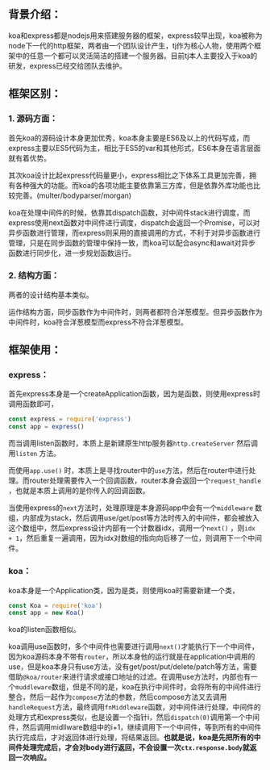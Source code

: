 ## 背景介绍：

koa和express都是nodejs用来搭建服务器的框架，express较早出现，koa被称为node下一代的http框架，两者由一个团队设计产生，tj作为核心人物，使用两个框架中的任意一个都可以灵活简洁的搭建一个服务器。目前tj本人主要投入于koa的研发，express已经交给团队去维护。

## 框架区别：

### 1. 源码方面：

首先koa的源码设计本身更加优秀，koa本身主要是ES6及以上的代码写成，而express主要以ES5代码为主，相比于ES5的var和其他形式，ES6本身在语言层面就有着优势。

其次koa设计比起express代码量更小，express相比之下体系工具更加完善，拥有各种强大的功能。而koa的各项功能主要依靠第三方库，但是依靠外库功能也比较完善。(multer/bodyparser/morgan)

koa在处理中间件的时候，依靠其dispatch函数，对中间件stack进行调度，而express使用next函数对中间件进行调度，dispatch会返回一个Promise，可以对异步函数进行管理，而express则采用的直接调用的方式，不利于对异步函数进行管理，只是在同步函数的管理中保持一致，而koa可以配合async和await对异步函数进行同步化，进一步规划函数运行。

### 2. 结构方面：

两者的设计结构基本类似。

运作结构方面，同步函数作为中间件时，则两者都符合洋葱模型。但异步函数作为中间件时，koa符合洋葱模型而express不符合洋葱模型。

## 框架使用：

### express：

首先express本身是一个createApplication函数，因为是函数，则使用express时调用函数即可，

```jsx
const express = require('express')
const app = express() 
```

而当调用listen函数时，本质上是新建原生http服务器`http.createServer` 然后调用`listen` 方法。

而使用`app.use()` 时，本质上是寻找router中的`use`方法，然后在router中进行处理。而router处理需要传入一个回调函数，router本身会返回一个`request_handle` ，也就是本质上调用的是你传入的回调函数。

当使用express的`next`方法时，处理原理是本身源码app中会有一个`middleware` 数组，内部成为stack，然后调用use/get/post等方法时传入的中间件，都会被放入这个数组中，然后express设计内部有一个计数器idx，调用一个`next()` ，则`idx + 1`，然后重复一遍调用，因为idx对数组的指向向后移了一位，则调用下一个中间件。

### koa：

koa本身是一个Application类，因为是类，则使用koa时需要新建一个类，

```jsx
const Koa = require('koa')
const app = new Koa()
```

koa的listen函数相似。

koa调用use函数时，多个中间件也需要进行调用`next()`才能执行下一个中间件，因为koa源码本身不带有`router`，所以本身他的运行就是在application中调用的use，但是koa本身只有use方法，没有get/post/put/delete/patch等方法，需要借助`@koa/router`来进行请求或接口地址的过滤。在调用use方法时，内部也有一个`muddleware`数组，但是不同的是，koa在执行中间件时，会将所有的中间件进行整合，然后一起作为`compose`方法的参数，然后compose方法又去调用`handleRequest`方法，最终调用`fnMiddleware`函数，对中间件进行处理，中间件的处理方式和express类似，也是设置一个指针i，然后`dispatch(0)`调用第一个中间件，然后调用midllware数组中的i+1，继续调用下一个中间件，等到所有的中间件执行完成后，才对返回体进行处理，将结果返回。**也就是说，koa是先把所有的中间件处理完成后，才会对body进行返回，不会设置一次`ctx.response.body`就返回一次响应。**
